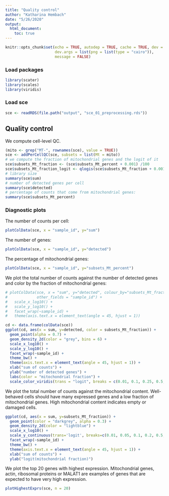 ```yaml
---
title: "Quality control"
author: "Katharina Hembach"
date: "5/26/2020"
output: 
  html_document:
    toc: true
---
```


```r
knitr::opts_chunk$set(echo = TRUE, autodep = TRUE, cache = TRUE, dev = "png",
                      dev.args = list(png = list(type = "cairo")), 
                      message = FALSE)
```


### Load packages
```r
library(scater)
library(scales)
library(viridis)
```

### Load sce
```r
sce <- readRDS(file.path("output", "sce_01_preprocessing.rds"))
```


## Quality control
We compute cell-level QC.
```r
(mito <- grep("MT-", rownames(sce), value = TRUE))
sce <- addPerCellQC(sce, subsets = list(Mt = mito))
# we compute the fraction of mitochondrial genes and the logit of it 
sce$subsets_Mt_fraction <- (sce$subsets_Mt_percent + 0.001) /100
sce$subsets_Mt_fraction_logit <- qlogis(sce$subsets_Mt_fraction + 0.001)
# library size
summary(sce$sum)
# number of detected genes per cell
summary(sce$detected)
# percentage of counts that come from mitochondrial genes:
summary(sce$subsets_Mt_percent)
```

### Diagnostic plots

The number of counts per cell:
```r
plotColData(sce, x = "sample_id", y="sum")
```

The number of genes:
```r
plotColData(sce, x = "sample_id", y="detected")
```

The percentage of mitochondrial genes:
```r
plotColData(sce, x = "sample_id", y="subsets_Mt_percent")
```

We plot the total number of counts against the number of detected genes and color by the fraction of mitochondrial genes:
```r
# plotColData(sce, x = "sum", y="detected", colour_by="subsets_Mt_fraction_logit",
#             other_fields = "sample_id") +
#   scale_x_log10() +
#   scale_y_log10() +
#   facet_wrap(~sample_id) +
#   theme(axis.text.x = element_text(angle = 45, hjust = 1))

cd <- data.frame(colData(sce))
ggplot(cd, aes(x = sum, y=detected, color = subsets_Mt_fraction)) +
  geom_point(alpha = 0.7) + 
  geom_density_2d(color = "grey", bins = 6) +
  scale_x_log10() +
  scale_y_log10() +
  facet_wrap(~sample_id) + 
  theme_bw() +
  theme(axis.text.x = element_text(angle = 45, hjust = 1)) + 
  xlab("sum of counts") + 
  ylab("number of detected genes") + 
  labs(color = "mitochondrial fraction") +
  scale_color_viridis(trans = "logit", breaks = c(0.01, 0.1, 0.25, 0.5, 0.75))
```

We plot the total number of counts against the mitochondrial content. Well-behaved cells should have many expressed genes and a low fraction of mitochondrial genes. High mitochondrial content indicates empty or damaged cells. 
```r
ggplot(cd, aes(x = sum, y=subsets_Mt_fraction)) +
  geom_point(color = "darkgrey", alpha = 0.3) + 
  geom_density_2d(color = "lightblue") +
  scale_x_log10() +
  scale_y_continuous(trans='logit', breaks=c(0.01, 0.05, 0.1, 0.2, 0.5, 0.75)) +
  facet_wrap(~sample_id) + 
  theme_bw() +
  theme(axis.text.x = element_text(angle = 45, hjust = 1)) + 
  xlab("sum of counts") + 
  ylab("logit(mitochondrial fraction)")
```

We plot the top 20 genes with highest expression. Mitochondrial genes, actin, ribosomal proteins or MALAT1 are examples of genes that are expected to have very high expression. 
```r
plotHighestExprs(sce, n = 20)
```

